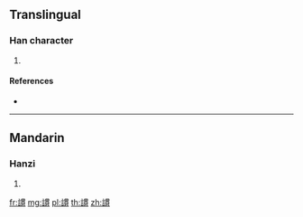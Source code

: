 {{character info/new}}
==Translingual==

===Han character===
{{Han char|rn=149|rad=言|as=11|sn=18|four=|canj=YRWJC}}

# {{defn|Han|sort=言11}}

====References====
* {{Han ref|kx=1178.110|dkj=35887|dj=1642.150|hdz=64016.010|uh=8B34|ud=35636}}

----

==Mandarin==

===Hanzi===
{{cmn-hanzi|pin=[[ào]] ([[ao4]]), [[guàn]] ([[guan4]])|wg=ao<sup>4</sup>, kuan<sup>4</sup>}}

# {{defn|lang=cmn|sort=言11}}

[[fr:謴]]
[[mg:謴]]
[[pl:謴]]
[[th:謴]]
[[zh:謴]]